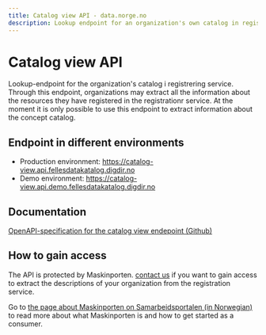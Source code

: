 ```yaml
---
title: Catalog view API - data.norge.no
description: Lookup endpoint for an organization's own catalog in registration service.
---
```


# Catalog view API

<Ingress data-size='xs'>
    Lookup-endpoint for the organization's catalog i registrering service. Through this endpoint, organizations may
    extract all the information about the resources they have registered in the registrationr service. At the moment it
    is only possible to use this endpoint to extract information about the concept catalog.
</Ingress>

## Endpoint in different environments

- Production environment: https://catalog-view.api.fellesdatakatalog.digdir.no
- Demo environment: https://catalog-view.api.demo.fellesdatakatalog.digdir.no

## Documentation

[OpenAPI-specification for the catalog view endepoint (Github)](https://github.com/Informasjonsforvaltning/catalog-view-api/blob/main/openapi.yaml)

## How to gain access

The API is protected by Maskinporten. [contact us](/contact) if you want to gain access to extract the descriptions of your organization from the registration service.

Go to [the page about Maskinporten on Samarbeidsportalen (in Norwegian)](https://samarbeid.digdir.no/maskinporten/maskinporten/25) to read more about what Maskinporten is and how to get started as a consumer.
